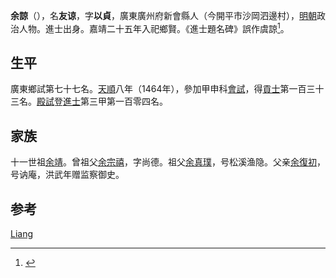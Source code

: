 '''余諒'''（{{bd|1431年||1484年}}），名'''友谅'''，字'''以貞'''，廣東廣州府新會縣人（今開平市沙岡泗邊村），[[明朝|明朝]]政治人物。進士出身。嘉靖二十五年入祀鄉賢。《進士題名碑》誤作虞諒<ref>{{Cite web|title=余谅——继承先祖遗风的佼佼者|url=http://www.dhfct.com/News.asp?aid=829|accessdate=2021-03-04|work=荻海风采堂|archive-date=2020-09-30|archive-url=https://web.archive.org/web/20200930175858/http://www.dhfct.com/News.asp?aid=829|dead-url=no}}</ref>。

== 生平 ==
廣東鄉試第七十七名。[[天顺_(明朝)|天順]]八年（1464年），參加甲申科[[會試|會試]]，得[[貢士|貢士]]第一百三十三名。[[殿試|殿試]]登[[進士|進士]]第三甲第一百零四名。

== 家族 ==
十一世祖[[余靖|余靖]]。曾祖父[[余宗禧|余宗禧]]，字尚德。祖父[[余真璞|余真璞]]，号松溪渔隐。父亲[[余復初|余復初]]，号讷庵，洪武年赠监察御史。

==参考==
{{reflist}}

{{天順八年甲申科殿試金榜}}

{{Authority control}}
{{DEFAULTSORT:Yu余}}
[[Category:余姓|Liang]]

{{明朝人物小作品}}